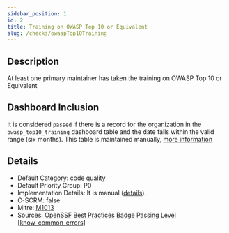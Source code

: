 ```yaml
---
sidebar_position: 1
id: 2
title: Training on OWASP Top 10 or Equivalent
slug: /checks/owaspTop10Training
---
```


<!-- BANNER:START -->

<!-- BANNER:END -->

<!-- DESCRIPTION:START -->
## Description
At least one primary maintainer has taken the training on OWASP Top 10 or Equivalent
<!-- DESCRIPTION:END -->

## Dashboard Inclusion

It is considered `passed` if there is a record for the organization in the `owasp_top10_training` dashboard table and the date falls within the valid range (six months). This table is maintained manually, [more information](https://github.com/secure-dashboards/openjs-foundation-dashboard/issues/63)

<!-- DETAILS:START -->
## Details
- Default Category: code quality
- Default Priority Group: P0
- Implementation Details: It is manual ([details](https://github.com/OpenPathfinder/visionBoard/issues/63)).
- C-SCRM: false
- Mitre: [M1013](https://attack.mitre.org/mitigations/M1013/)
- Sources: [OpenSSF Best Practices Badge Passing Level [know_common_errors]](https://www.bestpractices.dev/en/criteria?details=true&rationale=true#0.know_common_errors)

<!-- DETAILS:END -->
